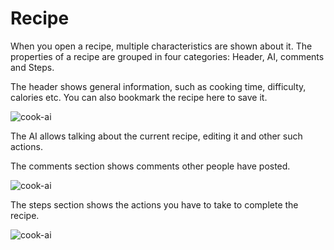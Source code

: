 # Recipe

When you open a recipe, multiple characteristics are shown about it. The properties of a recipe are grouped in four categories: Header, AI, comments and Steps.

The header shows general information, such as cooking time, difficulty, calories etc. You can also bookmark the recipe here to save it.

![cook-ai](/docs/mobile/recipe-head.jpeg)

The AI allows talking about the current recipe, editing it and other such actions.

The comments section shows comments other people have posted.

![cook-ai](/docs/mobile/recipe-ai.jpeg)

The steps section shows the actions you have to take to complete the recipe.

![cook-ai](/docs/mobile/recipe-steps.jpeg)
